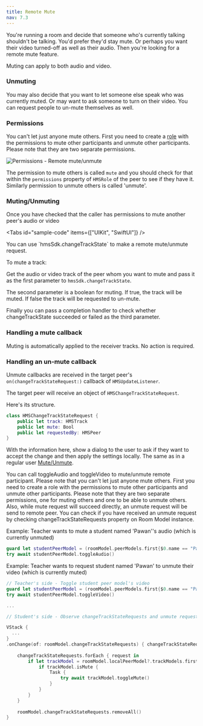 ---
title: Remote Mute
nav: 7.3
---

You're running a room and decide that someone who's currently talking shouldn't be talking. You'd prefer they'd stay mute. Or perhaps you want their video turned-off as well as their audio. Then you're looking for a remote mute feature.

Muting can apply to both audio and video.

### Unmuting

You may also decide that you want to let someone else speak who was currently muted. Or may want to ask someone to turn on their video. You can request people to un-mute themselves as well.

### Permissions

You can't let just anyone mute others. First you need to create a [role](/concepts/v2/concepts/templates-and-roles/overview) with the permissions to mute other participants and unmute other participants. Please note that they are two separate permissions.

![Permissions - Remote mute/unmute](/guides/permissions.png)

The permission to mute others is called `mute` and you should check for that within the `permissions` property of `HMSRole` of the peer to see if they have it. Similarly permission to unmute others is called 'unmute'.

### Muting/Unmuting

Once you have checked that the caller has permissions to mute another peer's audio or video

<Tabs
  id="sample-code"
  items={["UIKit", "SwiftUI"]}
/>

<Tab id='sample-code-0'>
You can use `hmsSdk.changeTrackState` to make a remote mute/unmute request.

To mute a track:

Get the audio or video track of the peer whom you want to mute and pass it as the first parameter to `hmsSdk.changeTrackState`.

The second parameter is a boolean for muting. If true, the track will be muted. If false the track will be requested to un-mute.

Finally you can pass a completion handler to check whether changeTrackState succeeded or failed as the third parameter.

### Handling a mute callback

Muting is automatically applied to the receiver tracks. No action is required.

### Handling an un-mute callback

Unmute callbacks are received in the target peer's `on(changeTrackStateRequest:)` callback of `HMSUpdateListener`.

The target peer will receive an object of `HMSChangeTrackStateRequest`.

Here's its structure.

```swift
class HMSChangeTrackStateRequest {
    public let track: HMSTrack
    public let mute: Bool
    public let requestedBy: HMSPeer
}
```

With the information here, show a dialog to the user to ask if they want to accept the change and then apply the settings locally. The same as in a regular user [Mute/Unmute](/ios/v2/how--to-guides/set-up-video-conferencing/mute).

</Tab>

<Tab id='sample-code-1'>

You can call toggleAudio and toggleVideo to mute/unmute remote participant. Please note that you can't let just anyone mute others. First you need to create a role with the permissions to mute other participants and unmute other participants. Please note that they are two separate permissions, one for muting others and one to be able to unmute others. Also, while mute request will succeed directly, an unmute request will be send to remote peer. You can check if you have received an unmute request by checking changeTrackStateRequests property on Room Model instance.

Example: Teacher wants to mute a student named 'Pawan''s audio (which is currently unmuted)

```swift
guard let studentPeerModel = (roomModel.peerModels.first{$0.name == "Pawan"}) else { return }
try await studentPeerModel.toggleAudio()
```

Example: Teacher wants to request student named 'Pawan' to unmute their video (which is currently muted)

```swift
// Teacher's side - Toggle student peer model's video
guard let studentPeerModel = (roomModel.peerModels.first{$0.name == "Pawan"}) else { return }
try await studentPeerModel.toggleVideo()

...

// Student's side - Observe changeTrackStateRequests and unmute requested tracks

VStack {
  ...
}
.onChange(of: roomModel.changeTrackStateRequests) { changeTrackStateRequests in
                
    changeTrackStateRequests.forEach { request in
        if let trackModel = roomModel.localPeerModel?.trackModels.first(where: {$0.track == request.track}) {
            if trackModel.isMute {
                Task {
                    try await trackModel.toggleMute()
                }
            }
        }
    }
    
    roomModel.changeTrackStateRequests.removeAll()
}
```
</Tab>